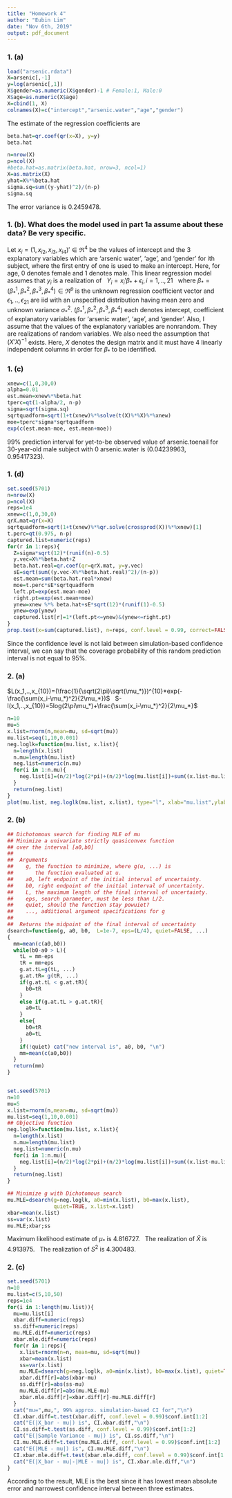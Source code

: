 ---
title: "Homework 4"
author: "Eubin Lim"
date: "Nov 6th, 2019"
output: pdf_document
---
### 1. (a)
```{r}
load("arsenic.rdata")
X=arsenic[,-1]
y=log(arsenic[,1])
X$gender=as.numeric(X$gender)-1 # Female:1, Male:0
X$age=as.numeric(X$age)
X=cbind(1, X)
colnames(X)=c("intercept","arsenic.water","age","gender")
```
The estimate of the regression coefficients are
```{r}
beta.hat=qr.coef(qr(x=X), y=y)
beta.hat
```
```{r}
n=nrow(X)
p=ncol(X)
#beta.hat=as.matrix(beta.hat, nrow=3, ncol=1)
X=as.matrix(X)
yhat=X%*%beta.hat
sigma.sq=sum((y-yhat)^2)/(n-p)
sigma.sq
```
The error variance is 0.2459478. \  

### 1. (b). What does the model used in part 1a assume about these data? Be very specific.
Let $x_i=(1,x_{i2},x_{i3},x_{i4})' \in \Re^4$ be the values of intercept and the 3 explanatory variables which are 'arsenic water', 'age', and 'gender' for ith subject, where the first entry of one is used to make an intercept. Here, for age, 0 denotes female and 1 denotes male. This linear regression model assumes that $y_i$ is a realization of \ 
$Y_i=x_i'\beta_*+\epsilon_i, i=1,..,21$ \ 
where $\beta_*=(\beta_*^1,\beta_*^2,\beta_*^3,\beta_*^4) \in \Re^p$ is the unknown regression coefficient vector and $\epsilon_1,..,\epsilon_{21}$ are iid with an unspecified distribution having mean zero and unknown variance $\sigma_*^2$. $(\beta_*^1,\beta_*^2,\beta_*^3,\beta_*^4)$ each denotes intercept, coefficient of explanatory variables for 'arsenic water', 'age', and 'gender'. Also, I assume that the values of the explanatory variables are nonrandom. They are realizations of random variables. We also need the assumption that $(X'X)^{-1}$ exists. Here, $X$ denotes the design matrix and it must have 4 linearly independent columns in order for $\beta_*$ to be identified. 


### 1. (c)
```{r}
xnew=c(1,0,30,0)
alpha=0.01
est.mean=xnew%*%beta.hat
tperc=qt(1-alpha/2, n-p)
sigma=sqrt(sigma.sq)
sqrtquadform=sqrt(1+t(xnew)%*%solve(t(X)%*%X)%*%xnew)
moe=tperc*sigma*sqrtquadform
exp(c(est.mean-moe, est.mean+moe))
```
99% prediction interval for yet-to-be observed value of arsenic.toenail for 30-year-old male subject with 0 arsenic.water is (0.04239963, 0.95417323). \ 

### 1. (d)
```{r}
set.seed(5701)
n=nrow(X)
p=ncol(X)
reps=1e4
xnew=c(1,0,30,0)
qrX.mat=qr(x=X)
sqrtquadform=sqrt(1+t(xnew)%*%qr.solve(crossprod(X))%*%xnew)[1]
t.perc=qt(0.975, n-p)
captured.list=numeric(reps)
for(r in 1:reps){
  Z=sigma*sqrt(12)*(runif(n)-0.5)
  y.vec=X%*%beta.hat+Z
  beta.hat.real=qr.coef(qr=qrX.mat, y=y.vec)
  sE=sqrt(sum((y.vec-X%*%beta.hat.real)^2)/(n-p))
  est.mean=sum(beta.hat.real*xnew)
  moe=t.perc*sE*sqrtquadform
  left.pt=exp(est.mean-moe)
  right.pt=exp(est.mean+moe)
  ynew=xnew %*% beta.hat+sE*sqrt(12)*(runif(1)-0.5)
  ynew=exp(ynew)
  captured.list[r]=1*(left.pt<=ynew)&(ynew<=right.pt)
}
prop.test(x=sum(captured.list), n=reps, conf.level = 0.99, correct=FALSE)$conf.int[1:2]
```
Since the confidence level is not laid between simulation-based confidence interval, we can say that the coverage probability of this random prediction interval is not equal to 95%. \ 


### 2. (a)
$L(x_1,..,x_{10})=(\frac{1}{\sqrt(2\pi)\sqrt(\mu_*)})^{10}*exp(-\frac{\sum(x_i-\mu_*)^2}{2\mu_*})$ \ 
$-l(x_1,..,x_{10})=5log(2\pi\mu_*)+\frac{\sum(x_i-\mu_*)^2}{2\mu_*}$
```{r}
n=10
mu=5
x.list=rnorm(n,mean=mu, sd=sqrt(mu))
mu.list=seq(1,10,0.001)
neg.loglk=function(mu.list, x.list){
  n=length(x.list)
  n.mu=length(mu.list)
  neg.list=numeric(n.mu)
  for(i in 1:n.mu){
    neg.list[i]=(n/2)*log(2*pi)+(n/2)*log(mu.list[i])+sum((x.list-mu.list[i])^2)/(2*mu.list[i])
  }
  return(neg.list)
}
plot(mu.list, neg.loglk(mu.list, x.list), type="l", xlab="mu.list",ylab="-loglikelihood")
```

### 2. (b)
```{r}
## Dichotomous search for finding MLE of mu
## Minimize a univariate strictly quasiconvex function
## over the interval [a0,b0]
##
##  Arguments 
##    g, the function to minimize, where g(u, ...) is
##       the function evaluated at u.
##    a0, left endpoint of the initial interval of uncertainty.
##    b0, right endpoint of the initial interval of uncertainty.
##    L, the maximum length of the final interval of uncertainty.
##    eps, search parameter, must be less than L/2.
##    quiet, should the function stay powuiet?
##    ..., additional argument specifications for g
##  
##  Returns the midpoint of the final interval of uncertainty
dsearch=function(g, a0, b0,  L=1e-7, eps=(L/4), quiet=FALSE, ...)
{
  mm=mean(c(a0,b0))
  while(b0-a0 > L){
    tL = mm-eps
    tR = mm+eps
    g.at.tL=g(tL, ...)
    g.at.tR= g(tR, ...)
    if(g.at.tL < g.at.tR){
      b0=tR
    } 
    else if(g.at.tL > g.at.tR){
      a0=tL
    } 
    else{
      b0=tR
      a0=tL
    }
    if(!quiet) cat("new interval is", a0, b0, "\n")
    mm=mean(c(a0,b0))
  }
  return(mm)
}


set.seed(5701)
n=10
mu=5
x.list=rnorm(n,mean=mu, sd=sqrt(mu))
mu.list=seq(1,10,0.001)
## Objective function
neg.loglk=function(mu.list, x.list){
  n=length(x.list)
  n.mu=length(mu.list)
  neg.list=numeric(n.mu)
  for(i in 1:n.mu){
    neg.list[i]=(n/2)*log(2*pi)+(n/2)*log(mu.list[i])+sum((x.list-mu.list[i])^2)/(2*mu.list[i])
  }
  return(neg.list)
}

## Minimize g with Dichotomous search
mu.MLE=dsearch(g=neg.loglk, a0=min(x.list), b0=max(x.list), 
               quiet=TRUE, x.list=x.list)
xbar=mean(x.list)
ss=var(x.list)
mu.MLE;xbar;ss
```
Maximum likelihood estimate of $\mu_*$ is 4.816727. \  
The realization of $\bar X$ is 4.913975. \ 
The realization of $S^2$ is 4.300483. \  



### 2. (c)
```{r}
set.seed(5701)
n=10
mu.list=c(5,10,50)
reps=1e4
for(i in 1:length(mu.list)){
  mu=mu.list[i]
  xbar.diff=numeric(reps)
  ss.diff=numeric(reps)
  mu.MLE.diff=numeric(reps)
  xbar.mle.diff=numeric(reps)
  for(r in 1:reps){
    x.list=rnorm(n=n, mean=mu, sd=sqrt(mu))
    xbar=mean(x.list)
    ss=var(x.list)
    mu.MLE=dsearch(g=neg.loglk, a0=min(x.list), b0=max(x.list), quiet=TRUE, x.list=x.list)
    xbar.diff[r]=abs(xbar-mu)
    ss.diff[r]=abs(ss-mu)
    mu.MLE.diff[r]=abs(mu.MLE-mu)
    xbar.mle.diff[r]=xbar.diff[r]-mu.MLE.diff[r]
  }
  cat("mu=",mu,", 99% approx. simulation-based CI for","\n")
  CI.xbar.diff=t.test(xbar.diff, conf.level = 0.99)$conf.int[1:2] 
  cat("E(|X_bar - mu|) is", CI.xbar.diff,"\n")
  CI.ss.diff=t.test(ss.diff, conf.level = 0.99)$conf.int[1:2] 
  cat("E(|Sample Variance - mu|) is", CI.ss.diff,"\n")
  CI.mu.MLE.diff=t.test(mu.MLE.diff, conf.level = 0.99)$conf.int[1:2] 
  cat("E(|MLE - mu|) is", CI.mu.MLE.diff,"\n")
  CI.xbar.mle.diff=t.test(xbar.mle.diff, conf.level = 0.99)$conf.int[1:2] 
  cat("E(|X_bar - mu|-|MLE - mu|) is", CI.xbar.mle.diff,"\n")
}
```
According to the result, MLE is the best since it has lowest mean absolute error and narrowest confidence interval between three estimates.









